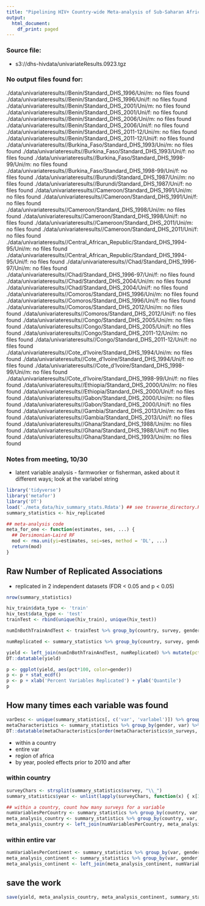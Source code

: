 ```yaml
---
title: "Pipelining HIV+ Country-wide Meta-analysis of Sub-Saharan Africa"
output:
  html_document:
    df_print: paged
---
```


### Source file:
* s3://dhs-hivdata/univariateResults.0923.tgz

### No output files found for:
./data/univariateresults//Benin/Standard_DHS_1996/Uni/m: no files found
./data/univariateresults//Benin/Standard_DHS_1996/Uni/f: no files found
./data/univariateresults//Benin/Standard_DHS_2001/Uni/m: no files found
./data/univariateresults//Benin/Standard_DHS_2001/Uni/f: no files found
./data/univariateresults//Benin/Standard_DHS_2006/Uni/m: no files found
./data/univariateresults//Benin/Standard_DHS_2006/Uni/f: no files found
./data/univariateresults//Benin/Standard_DHS_2011-12/Uni/m: no files found
./data/univariateresults//Benin/Standard_DHS_2011-12/Uni/f: no files found
./data/univariateresults//Burkina_Faso/Standard_DHS_1993/Uni/m: no files found
./data/univariateresults//Burkina_Faso/Standard_DHS_1993/Uni/f: no files found
./data/univariateresults//Burkina_Faso/Standard_DHS_1998-99/Uni/m: no files found
./data/univariateresults//Burkina_Faso/Standard_DHS_1998-99/Uni/f: no files found
./data/univariateresults//Burundi/Standard_DHS_1987/Uni/m: no files found
./data/univariateresults//Burundi/Standard_DHS_1987/Uni/f: no files found
./data/univariateresults//Cameroon/Standard_DHS_1991/Uni/m: no files found
./data/univariateresults//Cameroon/Standard_DHS_1991/Uni/f: no files found
./data/univariateresults//Cameroon/Standard_DHS_1998/Uni/m: no files found
./data/univariateresults//Cameroon/Standard_DHS_1998/Uni/f: no files found
./data/univariateresults//Cameroon/Standard_DHS_2011/Uni/m: no files found
./data/univariateresults//Cameroon/Standard_DHS_2011/Uni/f: no files found
./data/univariateresults//Central_African_Republic/Standard_DHS_1994-95/Uni/m: no files found
./data/univariateresults//Central_African_Republic/Standard_DHS_1994-95/Uni/f: no files found
./data/univariateresults//Chad/Standard_DHS_1996-97/Uni/m: no files found
./data/univariateresults//Chad/Standard_DHS_1996-97/Uni/f: no files found
./data/univariateresults//Chad/Standard_DHS_2004/Uni/m: no files found
./data/univariateresults//Chad/Standard_DHS_2004/Uni/f: no files found
./data/univariateresults//Comoros/Standard_DHS_1996/Uni/m: no files found
./data/univariateresults//Comoros/Standard_DHS_1996/Uni/f: no files found
./data/univariateresults//Comoros/Standard_DHS_2012/Uni/m: no files found
./data/univariateresults//Comoros/Standard_DHS_2012/Uni/f: no files found
./data/univariateresults//Congo/Standard_DHS_2005/Uni/m: no files found
./data/univariateresults//Congo/Standard_DHS_2005/Uni/f: no files found
./data/univariateresults//Congo/Standard_DHS_2011-12/Uni/m: no files found
./data/univariateresults//Congo/Standard_DHS_2011-12/Uni/f: no files found
./data/univariateresults//Cote_d'Ivoire/Standard_DHS_1994/Uni/m: no files found
./data/univariateresults//Cote_d'Ivoire/Standard_DHS_1994/Uni/f: no files found
./data/univariateresults//Cote_d'Ivoire/Standard_DHS_1998-99/Uni/m: no files found
./data/univariateresults//Cote_d'Ivoire/Standard_DHS_1998-99/Uni/f: no files found
./data/univariateresults//Ethiopia/Standard_DHS_2000/Uni/m: no files found
./data/univariateresults//Ethiopia/Standard_DHS_2000/Uni/f: no files found
./data/univariateresults//Gabon/Standard_DHS_2000/Uni/m: no files found
./data/univariateresults//Gabon/Standard_DHS_2000/Uni/f: no files found
./data/univariateresults//Gambia/Standard_DHS_2013/Uni/m: no files found
./data/univariateresults//Gambia/Standard_DHS_2013/Uni/f: no files found
./data/univariateresults//Ghana/Standard_DHS_1988/Uni/m: no files found
./data/univariateresults//Ghana/Standard_DHS_1988/Uni/f: no files found
./data/univariateresults//Ghana/Standard_DHS_1993/Uni/m: no files found

### Notes from meeting, 10/30
- latent variable analysis - farmworker or fisherman, asked about it different ways; look at the varlabel string

```r
library('tidyverse')
library('metafor')
library('DT')
load('./meta_data/hiv_summary_stats.Rdata') ## see traverse_directory.R
summary_statistics <- hiv_replicated
```

```r
## meta-analysis code
meta_for_one <- function(estimates, ses, ...) {
  ## Dersimonian-Laird RF
  mod <- rma.uni(yi=estimates, sei=ses, method = 'DL', ...)
  return(mod)
}
```

## Raw Number of Replicated Associations
* replicated in 2 independent datasets (FDR < 0.05 and p < 0.05)

```r
nrow(summary_statistics)
```

```r
hiv_train$data_type <- 'train'
hiv_test$data_type <- 'test'
trainTest <- rbind(unique(hiv_train), unique(hiv_test))

numInBothTrainAndTest <- trainTest %>% group_by(country, survey, gender, var) %>% summarize(n=n()) %>% filter(n == 2) %>% ungroup() %>% select(-n) %>% group_by(country, survey, gender) %>% summarize(total=n())

numReplicated <- summary_statistics %>% group_by(country, survey, gender) %>% summarize(n=n())

yield <- left_join(numInBothTrainAndTest, numReplicated) %>% mutate(pct = n/total)
DT::datatable(yield)
```

```r
p <- ggplot(yield, aes(pct*100, color=gender))
p <- p + stat_ecdf() 
p <- p + xlab('Percent Variables Replicated') + ylab('Quantile')
p
```

## How many times each variable was found
```r
varDesc <- unique(summary_statistics[, c('var', 'varlabel')]) %>% group_by(var) %>% filter(row_number() == 1)
metaCharacteristics <- summary_statistics %>% group_by(gender, var) %>% summarise(n_surveys=n(), n_countries=length(unique(country))) %>% merge(., varDesc)
DT::datatable(metaCharacteristics[order(metaCharacteristics$n_surveys, decreasing=T),], rownames = F)
```


- within a country
- entire var
- region of africa
- by year, pooled effects prior to 2010 and after

### within country
```r
surveyChars <- strsplit(summary_statistics$survey, "\\_")
summary_statistics$year <- unlist(lapply(surveyChars, function(x) { x[3] }))

## within a country, count how many surveys for a variable
numVariablesPerCountry <- summary_statistics %>% group_by(country, var, gender) %>% summarize(num_surveys=n())
meta_analysis_country <- summary_statistics %>% group_by(country, var, gender) %>% do(meta=meta_for_one(.$Estimate, .$SE, slab=sprintf('%s-%s-%s', .$country, .$year, .$gender)))
meta_analysis_country <- left_join(numVariablesPerCountry, meta_analysis_country)

```

### within entire var
```r
numVariablesPerContinent <- summary_statistics %>% group_by(var, gender) %>% summarize(num_surveys=n())
meta_analysis_continent <- summary_statistics %>% group_by(var, gender) %>% do(meta=meta_for_one(.$Estimate, .$SE, slab=sprintf('%s-%s-%s', .$country, .$year, .$gender)))
meta_analysis_continent <- left_join(meta_analysis_continent, numVariablesPerContinent)
```

## save the work
```r
save(yield, meta_analysis_country, meta_analysis_continent, summary_statistics, varDesc, metaCharacteristics, file='meta_hiv_110518.Rdata')
```

